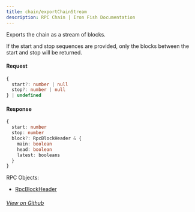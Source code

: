 ```yaml
---
title: chain/exportChainStream
description: RPC Chain | Iron Fish Documentation
---
```


Exports the chain as a stream of blocks.

If the start and stop sequences are provided, only the blocks between the start and
stop will be returned.

#### Request

```ts
{
  start?: number | null
  stop?: number | null
} | undefined
```

#### Response

```ts
{
  start: number
  stop: number
  block?: RpcBlockHeader & {
    main: boolean
    head: boolean
    latest: booleans
  }
}
```

RPC Objects: 
- [RpcBlockHeader](/developers/documentation/rpc/objects/rpcBlockHeader)

###### [View on Github](https://github.com/iron-fish/ironfish/blob/master/ironfish/src/rpc/routes/chain/exportChainStream.ts)
